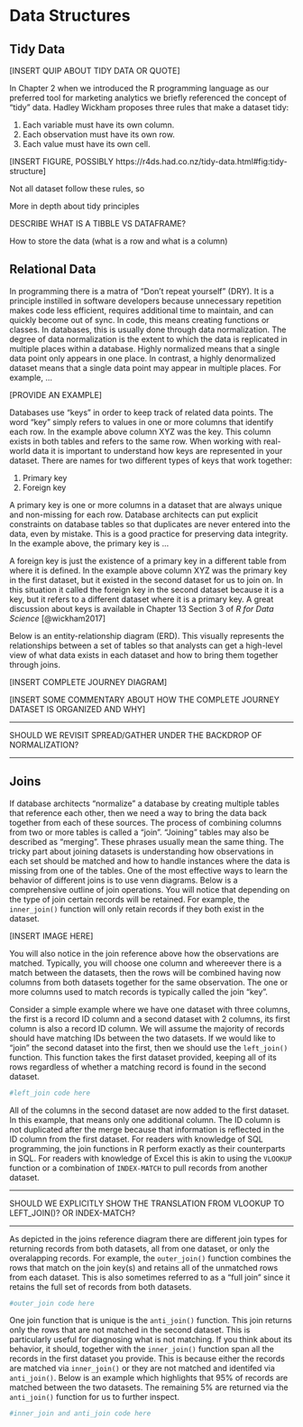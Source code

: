 # Data Structures {#datastructures}

## Tidy Data

[INSERT QUIP ABOUT TIDY DATA OR QUOTE]

In Chapter 2 when we introduced the R programming language as our preferred tool 
for marketing analytics we briefly referenced the concept of "tidy" data. Hadley 
Wickham proposes three rules that make a dataset tidy:

 1. Each variable must have its own column.
 2. Each observation must have its own row.
 3. Each value must have its own cell.

[INSERT FIGURE, POSSIBLY https://r4ds.had.co.nz/tidy-data.html#fig:tidy-structure]

Not all dataset follow these rules, so 

More in depth about tidy principles

DESCRIBE WHAT IS A TIBBLE VS DATAFRAME?

How to store the data (what is a row and what is a column)

## Relational Data

In programming there is a matra of "Don't repeat yourself" (DRY). It is a principle 
instilled in software developers because unnecessary repetition makes code less 
efficient, requires additional time to maintain, and can quickly become out of sync. 
In code, this means creating functions or classes. In databases,  this is usually done 
through data normalization. The degree of data normalization is the extent to which 
the data is replicated in multiple places within a database. Highly normalized means 
that a single data point only appears in one place. In contrast, a highly denormalized 
dataset means that a single data point may appear in multiple places. For example, ...

[PROVIDE AN EXAMPLE]

Databases use "keys" in order to keep track of related data points. The word "key" 
simply refers to values in one or more columns that identify each row. In 
the example above column XYZ was the key. This column exists in both tables and 
refers to the same row. When working with real-world data it is important to understand 
how keys are represented in your dataset. There are names for two different types 
of keys that work together:  

  1. Primary key
  2. Foreign key
  
A primary key is one or more columns in a dataset that are always unique and non-missing 
for each row. Database architects can put explicit constraints on database tables 
so that duplicates are never entered into the data, even by mistake. This is a 
good practice for preserving data integrity. In the example above, the primary key 
is ... 

A foreign key is just the existence of a primary key in a different table from where 
it is defined. In the example above column XYZ was the primary key in the first dataset, 
but it existed in the second dataset for us to join on. In this situation it called the 
foreign key in the second dataset because it is a key, but it refers to a different dataset 
where it is a primary key. A great discussion about keys is available in Chapter 13 
Section 3 of *R for Data Science* [@wickham2017]

Below is an entity-relationship diagram (ERD). This visually represents the relationships 
between a set of tables so that analysts can get a high-level view of what data exists 
in each dataset and how to bring them together through joins. 

[INSERT COMPLETE JOURNEY DIAGRAM]

[INSERT SOME COMMENTARY ABOUT HOW THE COMPLETE JOURNEY DATASET IS ORGANIZED AND WHY]

****
SHOULD WE REVISIT SPREAD/GATHER UNDER THE BACKDROP OF NORMALIZATION?   

****

## Joins

If database architects "normalize" a database by creating multiple tables that reference 
each other, then we need a way to bring the data back together from each of these 
sources. The process of combining columns from two or more tables is called a "join". 
"Joining" tables may also be described as "merging". These phrases usually mean the 
same thing. The tricky part about joining datasets is understanding how observations 
in each set should be matched and how to handle instances where the data is missing 
from one of the tables. One of the most effective ways to learn the behavior of different 
joins is to use venn diagrams. Below is a comprehensive outline of join operations. 
You will notice that depending on the type of join certain records will be retained. 
For example, the `inner_join()` function will only retain records if they both exist 
in the dataset. 

[INSERT IMAGE HERE]

You will also notice in the join reference above how the observations are matched. 
Typically, you will choose one column and whereever there is a match between the 
datasets, then the rows will be combined having now columns from both datasets together 
for the same observation. The one or more columns used to match records is typically 
called the join "key".

Consider a simple example where we have one dataset with three columns, the first 
is a record ID column and a second dataset with 2 columns, its first column is 
also a record ID column. We will assume the majority of records should have matching 
IDs between the two datasets. If we would like to "join" the second dataset into the 
first, then we should use the `left_join()` function. This function takes the first 
dataset provided, keeping all of its rows regardless of whether a matching record 
is found in the second dataset. 

```r
#left_join code here
```

All of the columns in the second dataset are now added to the first dataset. In 
this example, that means only one additional column. The ID column is not duplicated 
after the merge because that information is reflected in the ID column from the 
first dataset. For readers with knowledge of SQL programming, the join functions 
in R perform exactly as their counterparts in SQL. For readers with knowledge of 
Excel this is akin to using the `VLOOKUP` function or a combination of `INDEX-MATCH` 
to pull records from another dataset.

****
SHOULD WE EXPLICITLY SHOW THE TRANSLATION FROM VLOOKUP TO LEFT_JOIN()? OR INDEX-MATCH?  

****

As depicted in the joins reference diagram there are different join types for 
returning records from both datasets, all from one dataset, or only the overalapping 
records. For example, the `outer_join()` function combines the rows that match on the 
join key(s) and retains all of the unmatched rows from each dataset. This is also 
sometimes referred to as a "full join" since it retains the full set of records 
from both datasets.

```r
#outer_join code here
```

One join function that is unique is the `anti_join()` function. This join returns 
only the rows that are not matched in the second dataset. This is particularly useful 
for diagnosing what is not matching. If you think about its behavior, it should, 
together with the `inner_join()` function span all the records in the first dataset 
you provide. This is because either the records are matched via `inner_join()` or 
they are not matched and identifed via `anti_join()`. Below is an example which 
highlights that 95% of records are matched between the two datasets. The remaining 
5% are returned via the `anti_join()` function for us to further inspect.

```r
#inner_join and anti_join code here
```
